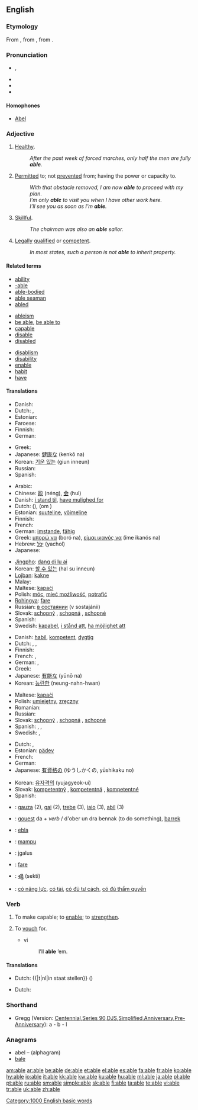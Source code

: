 {{also|-able}}
==English==
{{wikipedia|dab=able}}

{{rank|care|war|short|391|able|five|need|met}}

===Etymology===
From {{etyl|fro}} {{term|habile|lang=fro}}, from {{etyl|la}} {{term|habilis|lang=la}}, from {{term|habeo|habeō|have, hold|lang=la}}.

===Pronunciation===
* {{IPA|/eɪbl̩/|/eɪbəl/}}, {{SAMPA|1=/eIbl=/|2=/eIb@l/}}
* {{audio|en-us-able.ogg|Audio (US)}}
* {{rhymes|eɪbəl}}
* {{hyphenation|a|ble}}
====Homophones====
* [[Abel]]

===Adjective===
{{en-adj|abl|er}}

# {{dated}} [[healthy|Healthy]].
#: ''After the past week of forced marches, only half the men are fully '''able'''.''
# [[permit|Permit]]ted to; not [[prevent]]ed from; having the power or capacity to.
#: ''With that obstacle removed, I am now '''able''' to proceed with my plan.''
#: ''I’m only '''able''' to visit you when I have other work here.''
#: ''I’ll see you as soon as I’m '''able'''.''
# [[skillful|Skillful]].
#: ''The chairman was also an '''able''' sailor.''
# {{legal}} [[legal|Legally]] [[qualify|qualified]] or [[competent]].
#: ''In most states, such a person is not '''able''' to inherit property.''

====Related terms====
{{rfc|sort out between verb and adjective}}
{{top3}}
* [[ability]]
* [[-able]]
* [[able-bodied]]
* [[able seaman]]
* [[abled]]
{{mid3}}
* [[ableism]]
* [[be able]], [[be able to]]
* [[capable]]
* [[disable]]
* [[disabled]]
{{mid3}}
* [[disablism]]
* [[disability]]
* [[enable]]
* [[habit]]
* [[have]]
{{bottom}}

====Translations====
{{trans-top|healthy}}
* Danish: {{t-|da|sund}}
* Dutch: {{t+|nl|gezond}}, {{t-|nl|abel}} {{i|archaic}}
* Estonian: {{t-|et|terve}}
* Faroese: {{t-|fo|frískur|xs=Faroese}}
* Finnish: {{t+|fi|terve}}
* German: {{t+|de|gesund}}
{{trans-mid}}
* Greek: {{t+|el|ικανός|m|tr=ikanós|sc=Grek}}
* Japanese: [[健康な]] (kenkō na)
* Korean: [[기운 있는]] (giun inneun)
* Russian: {{t+|ru|крепкий|tr=krépkij|sc=Cyrl}}
* Spanish: {{t+|es|sano}}
{{trans-bottom}}

{{trans-top|be able to}}
* Arabic: {{Arab|[[قادر]]}}
* Chinese: [[能]] (néng), [[会]] (huì)
* Danish: [[i stand til]], [[have mulighed for]]
* Dutch: {{t|nl|in staat}} ({{t+|nl|om}}), {{t+|nl|de}} {{t+|nl|mogelijkheid}} {{t+|nl|hebben}} (om {{t+|nl|te}})
* Estonian: [[suuteline]], [[võimeline]]
* Finnish: {{t-|fi|kykenevä}}
* French: {{t+|fr|capable}}
* German: [[imstande]], [[fähig]]
* Greek: [[μπορώ να]] (boró na), [[είμαι ικανός να]] (íme ikanós na)
* Hebrew: [[יָכֹל]] (yachol)
* Japanese: {{t+|ja|できる|tr=dekiru|sc=Jpan}}
{{trans-mid}}
* [[Jingpho]]: [[dang di lu ai]]
* Korean: [[할 수 있는]] (hal su inneun)
* [[Lojban]]: [[kakne]]
* Malay: {{t-|ms|dapat|xs=Malay}}
* Maltese: [[kapaċi]]
* Polish: [[móc]], [[mieć możliwość]], [[potrafić]]
* [[Rohingya]]: [[fare]]
* Russian: [[состаяние|в состаянии]] (v sostajánii)
* Slovak: [[schopný]] {{m}}, [[schopná]] {{f}}, [[schopné]] {{n}}
* Spanish: {{t-|es|capaz}}
* Swedish: [[kapabel]], [[i stånd att]], [[ha möjlighet att]]
{{trans-bottom}}

{{trans-top|skillful}}
* Danish: [[habil]], [[kompetent]], [[dygtig]]
* Dutch: {{t+|nl|competent}}, {{t+|nl|handig}}, {{t+|nl|bedreven}}
* Finnish: {{t-|fi|taitava}}
* French: {{t+|fr|capable}}, {{t+|fr|expérimenté}}
* German: {{t+|de|fähig}}, {{t+|de|tüchtig}}
* Greek: {{t+|el|ικανός|m|tr=ikanós|sc=Grek}}
* Japanese: [[有能な]] (yūnō na)
* Korean: [[능란한]] (neung-nahn-hwan)
{{trans-mid}}
* Maltese: [[kapaċi]]
* Polish: [[umiejętny]], [[zręczny]]
* Romanian: {{t+|ro|abil}}
* Russian: {{t|ru|способный|tr=sposóbnyj|sc=Cyrl}}
* Slovak: [[schopný]] {{m}}, [[schopná]] {{f}}, [[schopné]] {{n}}
* Spanish: {{t+|es|diestro}}, {{t-|es|hábil}}, {{t-|es|capaz}}
* Swedish: {{t+|sv|kompetent}}, {{t+|sv|skicklig}}
{{trans-bottom}}

{{trans-top|legally qualified}}
* Dutch: {{t+|nl|competent}}, {{t+|nl|in}} {{t|nl|aanmerking}} {{t+|nl|komen|alt=komend}}
* Estonian: [[pädev]]
* French: {{t+|fr|habilité}}
* German: {{t+|de|kompetent}}
* Japanese: [[有資格の]] (ゆうしかくの, yūshikaku no)
{{trans-mid}}
* Korean: [[유자격의]] (yujagyeok-ui)
* Slovak: [[kompetentný]] {{m}}, [[kompetentná]] {{f}}, [[kompetentné]] {{n}}
* Spanish: {{t-|es|competente}}
{{trans-bottom}}

{{checktrans-top}}
* {{ttbc|Basque}}: [[gauza]] (2), [[gai]] (2), [[trebe]] (3), [[iaio]] (3), [[abil]] (3)
* {{ttbc|Breton}}: [[gouest]] da ''+ verb'' / d'ober un dra bennak (to do something), [[barrek]]
* {{ttbc|Esperanto}}: [[ebla]]
* {{ttbc|Indonesian}}: [[mampu]]
* {{ttbc|Lithuanian}}: įgalus
* {{ttbc|Rohingya}}: [[fare]]
* {{ttbc|Telugu}}: [[శక్తి]] (sekti)
* {{ttbc|Vietnamese}}: [[có năng lực]], [[có tài]], [[có đủ tư cách]], [[có đủ thẩm quyền]]
{{trans-bottom}}

===Verb===
{{en-verb|abl|ing}}

# {{transitive|obsolete}} To make capable; to [[enable]]; to [[strengthen]].
# {{transitive|obsolete}} To [[vouch]] for.
#* {{RQ:Shakespeare Lear|IV}} vi
#*: I’ll '''able''' ’em.

====Translations====
{{trans-top|make capable}}
* Dutch: {{|t|nl|in staat stellen}} ({{t+|nl|tot}})
{{trans-mid}}
{{trans-bottom}}

{{trans-top|vouch for}}
* Dutch: {{t|nl|instaan}} {{t+|nl|voor}}
{{trans-mid}}
{{trans-bottom}}

===Shorthand===
* Gregg (Version: [http://en.wikipedia.org/wiki/Gregg_Shorthand#Centennial_Gregg_Shorthand Centennial],[http://en.wikipedia.org/wiki/Gregg_Shorthand#Series_90_Gregg_Shorthand  Series 90],[http://en.wikipedia.org/wiki/Gregg_Shorthand#Diamond_Jubilee_Gregg_Shorthand  DJS],[http://en.wikipedia.org/wiki/Gregg_Shorthand#Simplified_Gregg_Shorthand Simplified],[http://en.wikipedia.org/wiki/Gregg_Shorthand#Anniversary_Gregg_Shorthand Anniversary],[http://en.wikipedia.org/wiki/Gregg_Shorthand#Pre-Anniversary_Gregg_Shorthand Pre-Anniversary]): a - b - l

===Anagrams===
* abel – (alphagram)
* [[bale]]

[[Category:1000 English basic words]]

[[am:able]]
[[ar:able]]
[[be:able]]
[[de:able]]
[[et:able]]
[[el:able]]
[[es:able]]
[[fa:able]]
[[fr:able]]
[[ko:able]]
[[hy:able]]
[[io:able]]
[[it:able]]
[[kk:able]]
[[kw:able]]
[[ku:able]]
[[hu:able]]
[[ml:able]]
[[ja:able]]
[[pl:able]]
[[pt:able]]
[[ru:able]]
[[sm:able]]
[[simple:able]]
[[sk:able]]
[[fi:able]]
[[ta:able]]
[[te:able]]
[[vi:able]]
[[tr:able]]
[[uk:able]]
[[zh:able]]